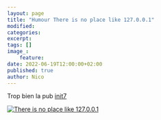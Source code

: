 ```yaml
---
layout: page
title: "Humour There is no place like 127.0.0.1"
modified:
categories:
excerpt:
tags: []
image_:
    feature:
date: 2022-06-19T12:00:00+02:00
published: true
author: Nico
---
```


Trop bien la pub [init7](https://www.init7.net/)

[![There is no place like 127.0.0.1][image-1]][image-1]

[image-1]: ../../files/2022-06-19-humour-there-is-no-place-like-127_0_0_1/there-is-no-place-like-127_0_0_1.jpg
